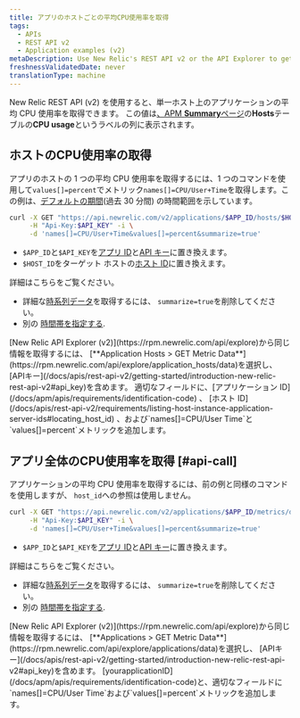 ```yaml
---
title: アプリのホストごとの平均CPU使用率を取得
tags:
  - APIs
  - REST API v2
  - Application examples (v2)
metaDescription: Use New Relic's REST API v2 or the API Explorer to get average CPU usage per by host.
freshnessValidatedDate: never
translationType: machine
---
```


New Relic REST API (v2) を使用すると、単一ホスト上のアプリケーションの平均 CPU 使用率を取得できます。 この値は[、APM <DNT>**Summary**</DNT>ページ](/docs/apm/applications-menu/monitoring/apm-overview-page)の<DNT>**Hosts**</DNT>テーブルの<DNT>**CPU usage**</DNT>というラベルの列に表示されます。

## ホストのCPU使用率の取得

アプリのホストの 1 つの平均 CPU 使用率を取得するには、1 つのコマンドを使用して`values[]=percent`でメトリック`names[]=CPU/User+Time`を取得します。この例は、[デフォルトの期間](/docs/apis/rest-api-v2/requirements/specifying-time-range-v2)(過去 30 分間) の時間範囲を示しています。

```bash
curl -X GET "https://api.newrelic.com/v2/applications/$APP_ID/hosts/$HOST_ID/metrics/data.json" \
     -H "Api-Key:$API_KEY" -i \
     -d 'names[]=CPU/User+Time&values[]=percent&summarize=true'
```

* `$APP_ID`と`$API_KEY`を[アプリ ID](/docs/apm/apis/requirements/identification-code)と[API キー](/docs/apis/rest-api-v2/getting-started/introduction-new-relic-rest-api-v2#api_key)に置き換えます。
* `$HOST_ID`をターゲット ホストの[ホスト ID](/docs/apis/rest-api-v2/requirements/listing-host-instance-application-server-ids#locating_host_id)に置き換えます。

詳細はこちらをご覧ください。

* 詳細な[時系列データ](/docs/apis/rest-api-v2/requirements/calculating-average-metric-values-summarize)を取得するには、 `summarize=true`を削除してください。
* 別の [時間帯を指定する](/docs/apis/rest-api-v2/requirements/specifying-time-range-v2).

<Callout variant="tip">
  [New Relic API Explorer (v2)](https://rpm.newrelic.com/api/explore)から同じ情報を取得するには、 [<DNT>**Application Hosts > GET Metric Data**</DNT>](https://rpm.newrelic.com/api/explore/application_hosts/data)を選択し、 [APIキー](/docs/apis/rest-api-v2/getting-started/introduction-new-relic-rest-api-v2#api_key)を含めます。 適切なフィールドに、[アプリケーション ID](/docs/apm/apis/requirements/identification-code) 、 [ホスト ID](/docs/apis/rest-api-v2/requirements/listing-host-instance-application-server-ids#locating_host_id) 、および`names[]=CPU/User Time`と`values[]=percent`メトリックを追加します。
</Callout>

## アプリ全体のCPU使用率を取得 [#api-call]

アプリケーションの平均 CPU 使用率を取得するには、前の例と同様のコマンドを使用しますが、 `host_id`への参照は使用しません。

```bash
curl -X GET "https://api.newrelic.com/v2/applications/$APP_ID/metrics/data.json" \
     -H "Api-Key:$API_KEY" -i \
     -d 'names[]=CPU/User+Time&values[]=percent&summarize=true'
```

* `$APP_ID`と`$API_KEY`を[アプリ ID](/docs/apm/apis/requirements/identification-code)と[API キー](/docs/apis/rest-api-v2/getting-started/introduction-new-relic-rest-api-v2#api_key)に置き換えます。

詳細はこちらをご覧ください。

* 詳細な[時系列データ](/docs/apis/rest-api-v2/requirements/calculating-average-metric-values-summarize)を取得するには、 `summarize=true`を削除してください。
* 別の [時間帯を指定する](/docs/apis/rest-api-v2/requirements/specifying-time-range-v2).

<Callout variant="tip">
  [New Relic API Explorer (v2)](https://rpm.newrelic.com/api/explore)から同じ情報を取得するには、 [<DNT>**Applications > GET Metric Data**</DNT>](https://rpm.newrelic.com/api/explore/applications/data)を選択し、 [APIキー](/docs/apis/rest-api-v2/getting-started/introduction-new-relic-rest-api-v2#api_key)を含めます。 [yourapplicationID](/docs/apm/apis/requirements/identification-code)と、適切なフィールドに`names[]=CPU/User Time`および`values[]=percent`メトリックを追加します。
</Callout>
